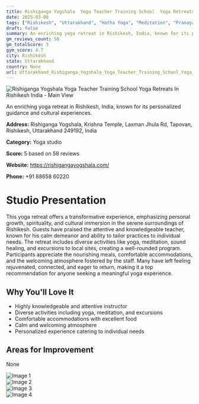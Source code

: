 ```yaml
---
title: Rishiganga Yogshala  Yoga Teacher Training School  Yoga Retreats In Rishikesh India
date: 2025-03-08
tags: ["Rishikesh", "Uttarakhand", "Hatha Yoga", "Meditation", "Pranayama", "welcoming atmosphere", "personalized experience", "Rishikesh"]  
draft: false
summary: An enriching yoga retreat in Rishikesh, India, known for its personalized guidance and cultural experiences.
gm_reviews_count: 58
gm_totalScore: 5
gym_score: 4.7
city: Rishikesh
state: Uttarakhand
country: None
url: Uttarakhand_Rishiganga_Yogshala_Yoga_Teacher_Training_School_Yoga_Retreats_In_Rishikesh_India
---
```


<div className="aspect-[16/9] relative my-8">
  <img 
    src="https://lh5.googleusercontent.com/p/AF1QipP8C6qTzB4_tKqokWEoYQyenDPDG6PEiJ-vFDCb=w1920-h1080-k-no"
    alt="Rishiganga Yogshala  Yoga Teacher Training School  Yoga Retreats In Rishikesh India - Main View"
    className="object-cover absolute inset-0 w-full h-full rounded-lg"
  />
</div>

An enriching yoga retreat in Rishikesh, India, known for its personalized guidance and cultural experiences.

**Address:** Rishiganga Yogshala, Krishna Temple, Laxman Jhula Rd, Tapovan, Rishikesh, Uttarakhand 249192, India

**Category:** Yoga studio

**Score:** 5 based on 58 reviews

**Website:** https://rishigangayogshala.com/

**Phone:** +91 88658 60220

# Studio Presentation

This yoga retreat offers a transformative experience, emphasizing personal growth, spirituality, and cultural immersion in the serene surroundings of Rishikesh. Guests have praised the attentive and knowledgeable teacher, known for his calm demeanor and ability to tailor practices to individual needs. The retreat includes diverse activities like yoga, meditation, sound healing, and excursions to local sites, creating a well-rounded program. Participants appreciate the nourishing meals, comfortable accommodations, and the welcoming atmosphere fostered by the staff. Many have left feeling rejuvenated, connected, and eager to return, making it a top recommendation for anyone seeking a meaningful yoga experience.



## Why You'll Love It

- Highly knowledgeable and attentive instructor
- Diverse activities including yoga, meditation, and excursions
- Comfortable accommodations with excellent food
- Calm and welcoming atmosphere
- Personalized experience catering to individual needs

## Areas for Improvement

None

<div className="grid grid-cols-1 xl:grid-cols-2 gap-4 my-8">
<div className="aspect-[4/3] relative"><img src="https://lh3.googleusercontent.com/p/AF1QipNhK3h7eUVFrjfBnxYaqYNQiNmjM4ZMWi0N1REN=w1920-h1080-k-no" alt="Image 1" className="object-cover absolute inset-0 w-full h-full rounded-lg" /></div>
<div className="aspect-[4/3] relative"><img src="https://lh5.googleusercontent.com/p/AF1QipNgmduFeWxH_Gn0-Z35R0zpWoDOM-ttoGIpqweW=w1920-h1080-k-no" alt="Image 2" className="object-cover absolute inset-0 w-full h-full rounded-lg" /></div>
<div className="aspect-[4/3] relative"><img src="https://lh5.googleusercontent.com/p/AF1QipOEhFDo0y8fjGnwydcPqidMBJuA_g8hqvdAlIqG=w1920-h1080-k-no" alt="Image 3" className="object-cover absolute inset-0 w-full h-full rounded-lg" /></div>
<div className="aspect-[4/3] relative"><img src="https://lh3.googleusercontent.com/p/AF1QipM62bS0dpWkOoXjdGUzg6RmRCuuNwqhfOWgMhN8=w1920-h1080-k-no" alt="Image 4" className="object-cover absolute inset-0 w-full h-full rounded-lg" /></div>
</div>